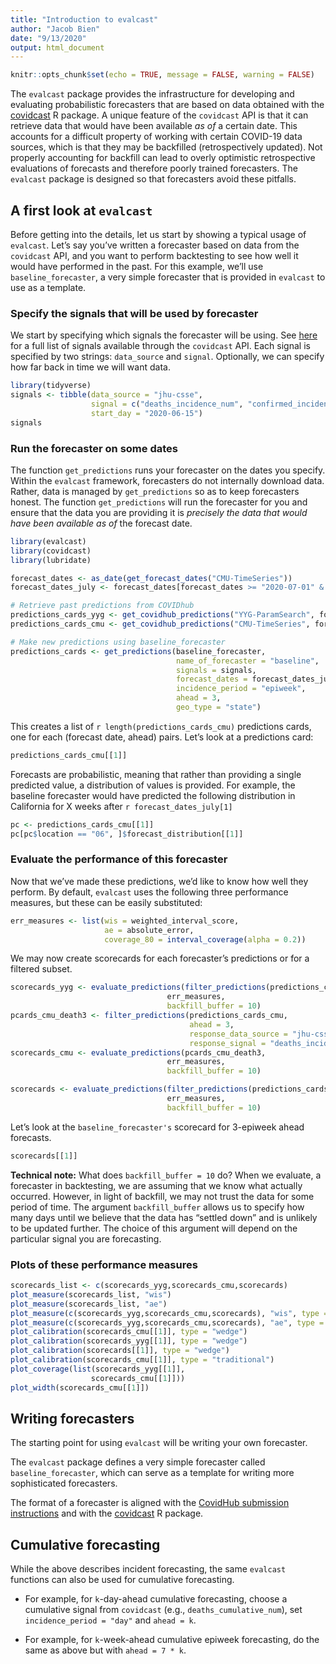 ```yaml
---
title: "Introduction to evalcast"
author: "Jacob Bien"
date: "9/13/2020"
output: html_document
---
```


```r
knitr::opts_chunk$set(echo = TRUE, message = FALSE, warning = FALSE)
```

The `evalcast` package provides the infrastructure for developing and evaluating probabilistic forecasters that are based on data obtained with the [covidcast](https://cmu-delphi.github.io/covidcast/covidcastR/) R package.  A unique feature of the `covidcast` API is that it can retrieve data that would have been available *as of* a certain date.  This accounts for a difficult property of working with certain COVID-19 data sources, which is that they may be backfilled (retrospectively updated).  Not properly accounting for backfill can lead to overly optimistic retrospective evaluations of forecasts and therefore poorly trained forecasters.  The `evalcast` package is designed so that forecasters avoid these pitfalls.

## A first look at `evalcast`

Before getting into the details, let us start by showing a typical usage of `evalcast`.  Let's say you've written a forecaster based on data from the `covidcast` API, and you want to perform backtesting to see how well it would have performed in the past.  For this example, we'll use `baseline_forecaster`, a very simple forecaster that is provided in `evalcast` to use as a template.

### Specify the signals that will be used by forecaster

We start by specifying which signals the forecaster will be using.  See [here](https://cmu-delphi.github.io/delphi-epidata/api/covidcast_signals.html) for a full list of signals available through the `covidcast` API.  Each signal is specified by two strings: `data_source` and `signal`.  Optionally, we can specify how far back in time we will want data.

```r
library(tidyverse)
signals <- tibble(data_source = "jhu-csse", 
                  signal = c("deaths_incidence_num", "confirmed_incidence_num"), 
                  start_day = "2020-06-15")
signals
```

### Run the forecaster on some dates

The function `get_predictions` runs your forecaster on the dates you specify.  Within the `evalcast` framework, forecasters do not internally download data.  Rather, data is managed by `get_predictions` so as to keep forecasters honest.  The function `get_predictions` will run the forecaster for you and ensure that the data you are providing it is *precisely the data that would have been available as of* the forecast date.

```r
library(evalcast)
library(covidcast)
library(lubridate)

forecast_dates <- as_date(get_forecast_dates("CMU-TimeSeries"))
forecast_dates_july <- forecast_dates[forecast_dates >= "2020-07-01" & forecast_dates <= "2020-07-31"]

# Retrieve past predictions from COVIDhub
predictions_cards_yyg <- get_covidhub_predictions("YYG-ParamSearch", forecast_dates_july)
predictions_cards_cmu <- get_covidhub_predictions("CMU-TimeSeries", forecast_dates_july)

# Make new predictions using baseline_forecaster
predictions_cards <- get_predictions(baseline_forecaster,
                                     name_of_forecaster = "baseline",
                                     signals = signals,
                                     forecast_dates = forecast_dates_july,
                                     incidence_period = "epiweek",
                                     ahead = 3,
                                     geo_type = "state")
```

This creates a list of `r length(predictions_cards_cmu)` predictions cards, one for each (forecast date, ahead) pairs.  Let's look at a predictions card:

```r
predictions_cards_cmu[[1]]
```

Forecasts are probabilistic, meaning that rather than providing a single predicted value, a distribution of values is provided. For example, the baseline forecaster would have predicted the following distribution in California for X weeks after `r forecast_dates_july[1]`
```r
pc <- predictions_cards_cmu[[1]]
pc[pc$location == "06", ]$forecast_distribution[[1]]
```

### Evaluate the performance of this forecaster

Now that we've made these predictions, we'd like to know how well they perform.  By default, `evalcast` uses the following three performance measures, but these can be easily substituted:

```r
err_measures <- list(wis = weighted_interval_score,
                     ae = absolute_error,
                     coverage_80 = interval_coverage(alpha = 0.2))
```

We may now create scorecards for each forecaster's predictions or for a filtered subset. 

```r
scorecards_yyg <- evaluate_predictions(filter_predictions(predictions_cards_yyg, ahead = 3), 
                                   err_measures, 
                                   backfill_buffer = 10)
pcards_cmu_death3 <- filter_predictions(predictions_cards_cmu, 
                                        ahead = 3,
                                        response_data_source = "jhu-csse",
                                        response_signal = "deaths_incidence_num")
scorecards_cmu <- evaluate_predictions(pcards_cmu_death3, 
                                   err_measures, 
                                   backfill_buffer = 10)

scorecards <- evaluate_predictions(filter_predictions(predictions_cards, ahead = 3), 
                                   err_measures, 
                                   backfill_buffer = 10)
```

Let's look at the `baseline_forecaster's` scorecard for 3-epiweek ahead forecasts.

```r
scorecards[[1]]
```

**Technical note:** What does `backfill_buffer = 10` do?  When we evaluate, a forecaster in backtesting, we are assuming that we know what actually occurred.  However, in light of backfill, we may not trust the data for some period of time.  The argument `backfill_buffer` allows us to specify how many days until we believe that the data has "settled down" and is unlikely to be updated further.  The choice of this argument will depend on the particular signal you are forecasting.

### Plots of these performance measures

```r
scorecards_list <- c(scorecards_yyg,scorecards_cmu,scorecards)
plot_measure(scorecards_list, "wis")
plot_measure(scorecards_list, "ae")
plot_measure(c(scorecards_yyg,scorecards_cmu,scorecards), "wis", type = "dotplot") + scale_x_log10()
plot_measure(c(scorecards_yyg,scorecards_cmu,scorecards), "ae", type = "dotplot") + scale_x_log10()
plot_calibration(scorecards_cmu[[1]], type = "wedge")
plot_calibration(scorecards_yyg[[1]], type = "wedge")
plot_calibration(scorecards[[1]], type = "wedge")
plot_calibration(scorecards_cmu[[1]], type = "traditional")
plot_coverage(list(scorecards_yyg[[1]],
                  scorecards_cmu[[1]]))
plot_width(scorecards_cmu[[1]])
```

  
## Writing forecasters

The starting point for using `evalcast` will be writing your own forecaster.

The `evalcast` package defines a very simple forecaster called `baseline_forecaster`, which can serve as a template for writing more sophisticated forecasters.

The format of a forecaster is aligned with the [CovidHub submission instructions](https://github.com/reichlab/covid19-forecast-hub/blob/master/data-processed/README.md) and with the [covidcast](https://cmu-delphi.github.io/covidcast/covidcastR/) R package.

## Cumulative forecasting

While the above describes incident forecasting, the same `evalcast` functions can also be used for cumulative forecasting.

- For example, for `k`-day-ahead cumulative forecasting, choose a cumulative signal from `covidcast` (e.g., `deaths_cumulative_num`), set `incidence_period = "day"` and `ahead = k`.

- For example, for `k`-week-ahead cumulative epiweek forecasting, do the same as above but with `ahead = 7 * k`.




